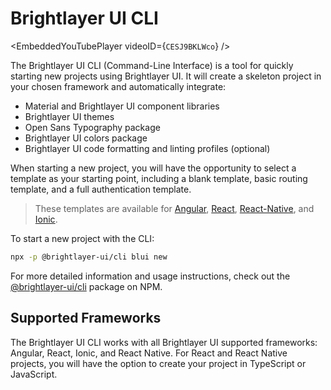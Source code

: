 
<!-- KEYWORDS: cli command line interface new project start -->

# Brightlayer UI CLI

<EmbeddedYouTubePlayer videoID={`CESJ9BKLWco`} />

The Brightlayer UI CLI (Command-Line Interface) is a tool for quickly starting new projects using Brightlayer UI. It will create a skeleton project in your chosen framework and automatically integrate:

-   Material and Brightlayer UI component libraries
-   Brightlayer UI themes
-   Open Sans Typography package
-   Brightlayer UI colors package
-   Brightlayer UI code formatting and linting profiles (optional)

When starting a new project, you will have the opportunity to select a template as your starting point, including a blank template, basic routing template, and a full authentication template.

> These templates are available for [Angular](https://github.com/brightlayer-ui/angular-cli-templates/blob/master/README.md#angular-cli-templates), [React](https://github.com/brightlayer-ui/react-cli-templates/blob/master/README.md#react-cli-templates), [React-Native](https://github.com/brightlayer-ui/react-native-cli-templates/blob/master/README.md#react-native-cli-templates), and [Ionic](https://github.com/brightlayer-ui/angular-cli-templates/blob/master/README.md#angular-cli-templates).

To start a new project with the CLI:

```sh
npx -p @brightlayer-ui/cli blui new
```

For more detailed information and usage instructions, check out the [@brightlayer-ui/cli](https://www.npmjs.com/package/@brightlayer-ui/cli) package on NPM.

## Supported Frameworks

The Brightlayer UI CLI works with all Brightlayer UI supported frameworks: Angular, React, Ionic, and React Native. For React and React Native projects, you will have the option to create your project in TypeScript or JavaScript.
